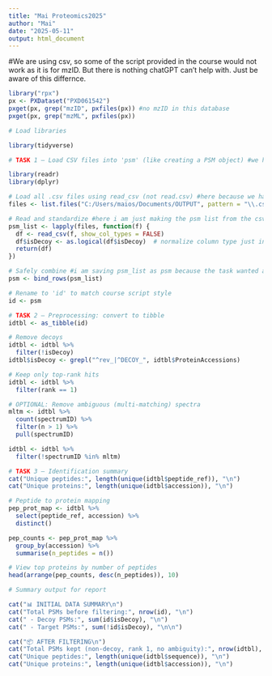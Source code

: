 ```yaml
---
title: "Mai Proteomics2025"
author: "Mai"
date: "2025-05-11"
output: html_document
---
```


#We are using csv, so some of the script provided in the course would not work as it is for mzID. But there is nothing chatGPT can't help with. Just be aware of this differnce.

```r
library("rpx")
px <- PXDataset("PXD061542")
pxget(px, grep("mzID", pxfiles(px)) #no mzID in this database
pxget(px, grep("mzML", pxfiles(px))

# Load libraries

library(tidyverse)

# TASK 1 — Load CSV files into 'psm' (like creating a PSM object) #we here need to load reader for the csv files

library(readr)
library(dplyr)

# Load all .csv files using read_csv (not read.csv) #here because we have 10 csv files, so it is easier if we just combine them together. please change the path to where you save it.
files <- list.files("C:/Users/maios/Documents/OUTPUT", pattern = "\\.csv$", full.names = TRUE)

# Read and standardize #here i am just making the psm list from the csv files
psm_list <- lapply(files, function(f) {
  df <- read_csv(f, show_col_types = FALSE)
  df$isDecoy <- as.logical(df$isDecoy)  # normalize column type just in case
  return(df)
})

# Safely combine #i am saving psm_list as psm because the task wanted a psm object.
psm <- bind_rows(psm_list)

# Rename to 'id' to match course script style
id <- psm

# TASK 2 — Preprocessing: convert to tibble
idtbl <- as_tibble(id)

# Remove decoys
idtbl <- idtbl %>%
  filter(!isDecoy)
idtbl$isDecoy <- grepl("^rev_|^DECOY_", idtbl$ProteinAccessions)

# Keep only top-rank hits
idtbl <- idtbl %>%
  filter(rank == 1)

# OPTIONAL: Remove ambiguous (multi-matching) spectra
mltm <- idtbl %>%
  count(spectrumID) %>%
  filter(n > 1) %>%
  pull(spectrumID)

idtbl <- idtbl %>%
  filter(!spectrumID %in% mltm)

# TASK 3 — Identification summary
cat("Unique peptides:", length(unique(idtbl$peptide_ref)), "\n")
cat("Unique proteins:", length(unique(idtbl$accession)), "\n")

# Peptide to protein mapping
pep_prot_map <- idtbl %>%
  select(peptide_ref, accession) %>%
  distinct()

pep_counts <- pep_prot_map %>%
  group_by(accession) %>%
  summarise(n_peptides = n())

# View top proteins by number of peptides
head(arrange(pep_counts, desc(n_peptides)), 10)

# Summary output for report

cat("📊 INITIAL DATA SUMMARY\n")
cat("Total PSMs before filtering:", nrow(id), "\n")
cat(" - Decoy PSMs:", sum(id$isDecoy), "\n")
cat(" - Target PSMs:", sum(!id$isDecoy), "\n\n")

cat("📦 AFTER FILTERING\n")
cat("Total PSMs kept (non-decoy, rank 1, no ambiguity):", nrow(idtbl), "\n")
cat("Unique peptides:", length(unique(idtbl$sequence)), "\n")
cat("Unique proteins:", length(unique(idtbl$accession)), "\n")




```
```r

```




